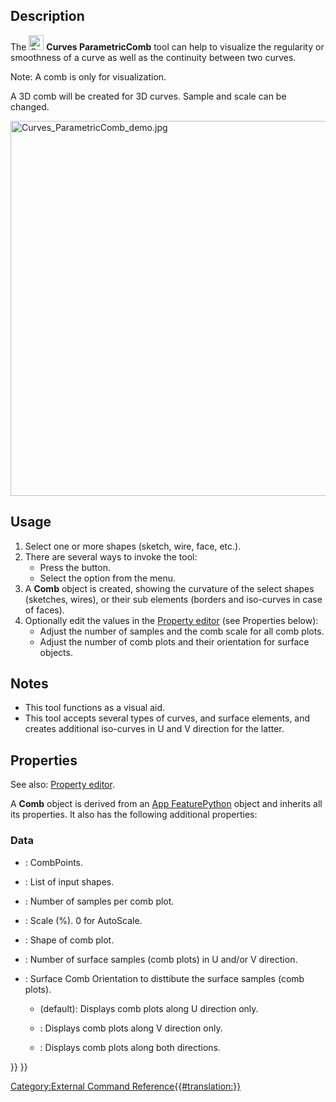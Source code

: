 <languages/>
<translate>

<!--T:1-->
{{Docnav
|[[Curves_ParametricBlendCurve|ParametricBlendCurve]]
|[[Curves_CurveOnSurface|CurveOnSurface]]
|[[Curves_Workbench|Curves]]
|IconL=Curves_ParametricBlendCurve.svg
|IconR=Curves_CurveOnSurface.svg
|IconC=Curves_workbench_icon.svg
}}

<!--T:2-->
{{GuiCommand
|Name=Curves ParametricComb
|MenuLocation=Curves → Comb plot
|Workbenches=[[Curves_Workbench|Curves]]
}}

==Description== <!--T:3-->

<!--T:4-->
The [[Image:Curves_ParametricComb.svg|24px]] '''Curves ParametricComb''' tool can help to visualize the regularity or smoothness of a curve as well as the continuity between two curves.

Note: A comb is only for visualization.

<!--T:12-->
A 3D comb will be created for 3D curves. Sample and scale can be changed.

<!--T:13-->
[[File:Curves_ParametricComb_demo.jpg|600px]]
{{Caption|Above: a curve before (left) and after (right) the application of this tool}}

==Usage== <!--T:5-->

<!--T:6-->
# Select one or more shapes (sketch, wire, face, etc.).
# There are several ways to invoke the tool:
#* Press the {{Button|[[Image:Curves_ParametricComb.svg|16px]] [[Curves_ParametricComb|Comb plot]]}} button.
#* Select the {{MenuCommand|Curves → [[Image:Curves_ParametricComb.svg|16px]] Comb plot}} option from the menu.
# A '''Comb''' object is created, showing the curvature of the select shapes (sketches, wires), or their sub elements (borders and iso-curves in case of faces).
# Optionally edit the values in the [[Property_editor|Property editor]] (see Properties below):
#* Adjust the number of samples and the comb scale for all comb plots. 
#* Adjust the number of comb plots and their orientation for surface objects.

==Notes== <!--T:7-->

<!--T:14-->
* This tool functions as a visual aid.
* This tool accepts several types of curves, and surface elements, and creates additional iso-curves in U and V direction for the latter.

==Properties== <!--T:9-->

See also: [[Property_editor|Property editor]].

A '''Comb''' object is derived from an [[App_FeaturePython|App FeaturePython]] object and inherits all its properties. It also has the following additional properties:

===Data===

{{TitleProperty|Comb}}

* {{PropertyData|Comb Points|VectorList}}: CombPoints.
* {{PropertyData|Edge|LinkSubList}}: List of input shapes.
* {{PropertyData|Samples|IntegerConstraint}}: Number of samples per comb plot.
* {{PropertyData|Scale|Float}}: Scale (%). 0 for AutoScale.
* {{PropertyData|Shape|PartShape}}: Shape of comb plot.

{{TitleProperty|Surface}}

* {{PropertyData|Number|Integer}}: Number of surface samples (comb plots) in U and/or V direction.
* {{PropertyData|Orientation|Enumeration}}: Surface Comb Orientation to disttibute the surface samples (comb plots).
** {{Value|U}} (default): Displays comb plots along U direction only.
** {{Value|V}}: Displays comb plots along V direction only.
** {{Value|UV}}: Displays comb plots along both directions.


<!--T:11-->
{{Docnav
|[[Curves_ParametricBlendCurve|ParametricBlendCurve]]
|[[Curves_CurveOnSurface|CurveOnSurface]]
|[[Curves_Workbench|Curves]]
|IconL=Curves_ParametricBlendCurve.svg
|IconR=Curves_CurveOnSurface.svg
|IconC=Curves_workbench_icon.svg
}}

</translate>
{{Curves Tools navi{{#translation:}}}}
{{Userdocnavi{{#translation:}}}}
[[Category:External Command Reference{{#translation:}}]]